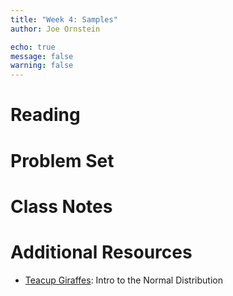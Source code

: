 ```yaml
---
title: "Week 4: Samples"
author: Joe Ornstein

echo: true
message: false
warning: false
---
```


# Reading

# Problem Set

# Class Notes

# Additional Resources

-   [Teacup Giraffes](https://tinystats.github.io/teacups-giraffes-and-statistics/02_bellCurve.html): Intro to the Normal Distribution
